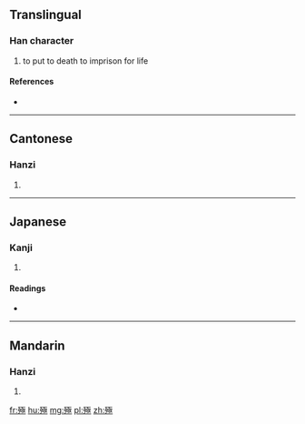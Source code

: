 ==Translingual==

===Han character===
{{Han char|rn=78|rad=歹|as=09|sn=13|four=1721<sub>4</sub>|canj=一弓一水一 (MNMEM), 一弓弓水一 (MNNEM)}}

# to put to death to imprison for life

====References====
* {{Han ref|kx=0582.080|dkj=16517|dj=0975.090|hdz=21391.020|uh=6B9B|ud=27547|bh=DDFB|bd=56827}}

----

==Cantonese==

===Hanzi===
{{yue-hanzi|jyut=gik1|y=gik1}}

# {{defn|lang=yue|sort=歹09}}

----

==Japanese==

===Kanji===
{{ja-kanji|grade=|rs=歹09}}

# {{defn|lang=ja|sort=歹09}}

====Readings====
* {{ja-readings|on=[[きょく]] (kyoku), [[こく]] (koku)|kun=[[ころす]] (korosu)}}

----

==Mandarin==

===Hanzi===
{{cmn-hanzi|pin=[[jí]] ([[ji2]])|wg=chi<sup>2</sup>}}

# {{defn|lang=cmn|sort=歹09}}

[[fr:殛]]
[[hu:殛]]
[[mg:殛]]
[[pl:殛]]
[[zh:殛]]